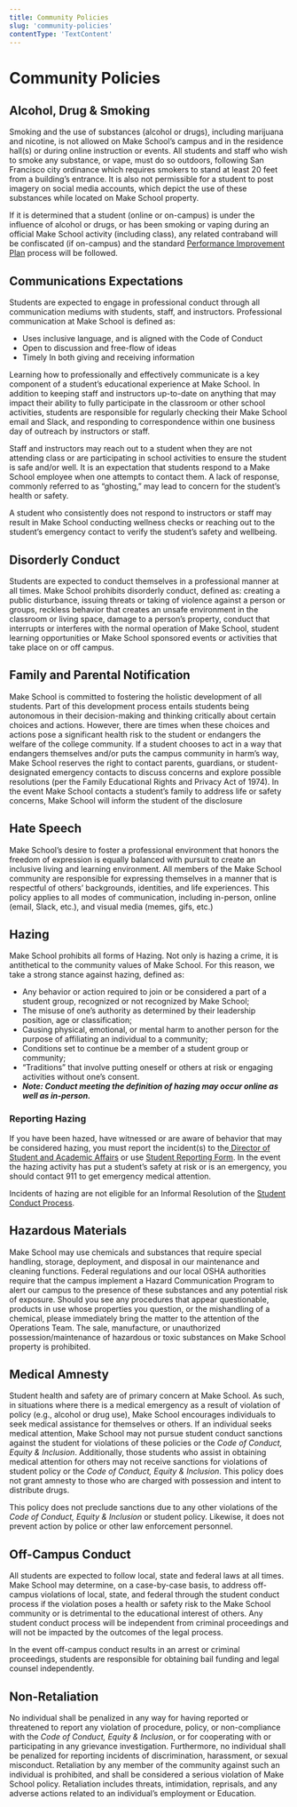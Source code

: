 ```yaml
---
title: Community Policies
slug: 'community-policies'
contentType: 'TextContent'
---
```


# Community Policies

## Alcohol, Drug & Smoking

Smoking and the use of substances (alcohol or drugs), including marijuana and nicotine, is not
allowed on Make School’s campus and in the residence hall(s) or during online instruction or events.
All students and staff who wish to smoke any substance, or vape, must do so outdoors, following San
Francisco city ordinance which requires smokers to stand at least 20 feet from a building’s
entrance. It is also not permissible for a student to post imagery on social media accounts, which
depict the use of these substances while located on Make School property.

If it is determined that a student (online or on-campus) is under the influence of alcohol or drugs,
or has been smoking or vaping during an official Make School activity (including class), any related
contraband will be confiscated (if on-campus) and the standard
[Performance Improvement Plan](/student-conduct-policies/disciplinary-action-academic-conduct)
process will be followed.

## Communications Expectations

Students are expected to engage in professional conduct through all communication mediums with
students, staff, and instructors. Professional communication at Make School is defined as:

- Uses inclusive language, and is aligned with the Code of Conduct
- Open to discussion and free-flow of ideas
- Timely In both giving and receiving information

Learning how to professionally and effectively communicate is a key component of a student’s
educational experience at Make School. In addition to keeping staff and instructors up-to-date on
anything that may impact their ability to fully participate in the classroom or other school
activities, students are responsible for regularly checking their Make School email and Slack, and
responding to correspondence within one business day of outreach by instructors or staff.

Staff and instructors may reach out to a student when they are not attending class or are
participating in school activities to ensure the student is safe and/or well. It is an expectation
that students respond to a Make School employee when one attempts to contact them. A lack of
response, commonly referred to as “ghosting,” may lead to concern for the student’s health or
safety.

A student who consistently does not respond to instructors or staff may result in Make School
conducting wellness checks or reaching out to the student’s emergency contact to verify the
student’s safety and wellbeing.

## Disorderly Conduct

Students are expected to conduct themselves in a professional manner at all times. Make School
prohibits disorderly conduct, defined as: creating a public disturbance, issuing threats or taking
of violence against a person or groups, reckless behavior that creates an unsafe environment in the
classroom or living space, damage to a person’s property, conduct that interrupts or interferes with
the normal operation of Make School, student learning opportunities or Make School sponsored events
or activities that take place on or off campus.

## Family and Parental Notification

Make School is committed to fostering the holistic development of all students. Part of this
development process entails students being autonomous in their decision-making and thinking
critically about certain choices and actions. However, there are times when these choices and
actions pose a significant health risk to the student or endangers the welfare of the college
community. If a student chooses to act in a way that endangers themselves and/or puts the campus
community in harm’s way, Make School reserves the right to contact parents, guardians, or
student-designated emergency contacts to discuss concerns and explore possible resolutions (per the
Family Educational Rights and Privacy Act of 1974). In the event Make School contacts a student’s
family to address life or safety concerns, Make School will inform the student of the disclosure

## Hate Speech

Make School’s desire to foster a professional environment that honors the freedom of expression is
equally balanced with pursuit to create an inclusive living and learning environment. All members of
the Make School community are responsible for expressing themselves in a manner that is respectful
of others’ backgrounds, identities, and life experiences. This policy applies to all modes of
communication, including in-person, online (email, Slack, etc.), and visual media (memes, gifs,
etc.)

## Hazing

Make School prohibits all forms of Hazing. Not only is hazing a crime, it is antithetical to the
community values of Make School. For this reason, we take a strong stance against hazing, defined
as:

- Any behavior or action required to join or be considered a part of a student group, recognized or
  not recognized by Make School;
- The misuse of one’s authority as determined by their leadership position, age or classification;
- Causing physical, emotional, or mental harm to another person for the purpose of affiliating an
  individual to a community;
- Conditions set to continue be a member of a student group or community;
- “Traditions” that involve putting oneself or others at risk or engaging activities without one’s
  consent.
- **_Note: Conduct meeting the definition of hazing may occur online as well as in-person._**

### Reporting Hazing

If you have been hazed, have witnessed or are aware of behavior that may be considered hazing, you
must report the incident(s) to
the[ Director of Student and Academic Affairs](mailto:michelle.blackburn@makeschool.com) or use
[Student Reporting Form](http://make.sc/student-reporting-form). In the event the hazing activity
has put a student’s safety at risk or is an emergency, you should contact 911 to get emergency
medical attention.

Incidents of hazing are not eligible for an Informal Resolution of the
[Student Conduct Process](/student-conduct-policies/disciplinary-action-academic-conduct).

## Hazardous Materials

Make School may use chemicals and substances that require special handling, storage, deployment, and
disposal in our maintenance and cleaning functions. Federal regulations and our local OSHA
authorities require that the campus implement a Hazard Communication Program to alert our campus to
the presence of these substances and any potential risk of exposure. Should you see any procedures
that appear questionable, products in use whose properties you question, or the mishandling of a
chemical, please immediately bring the matter to the attention of the Operations Team. The sale,
manufacture, or unauthorized possession/maintenance of hazardous or toxic substances on Make School
property is prohibited.

## Medical Amnesty

Student health and safety are of primary concern at Make School. As such, in situations where there
is a medical emergency as a result of violation of policy (e.g., alcohol or drug use), Make School
encourages individuals to seek medical assistance for themselves or others. If an individual seeks
medical attention, Make School may not pursue student conduct sanctions against the student for
violations of these policies or the _Code of Conduct, Equity & Inclusion_. Additionally, those
students who assist in obtaining medical attention for others may not receive sanctions for
violations of student policy or the _Code of Conduct, Equity & Inclusion_. This policy does not
grant amnesty to those who are charged with possession and intent to distribute drugs.

This policy does not preclude sanctions due to any other violations of the _Code of Conduct, Equity
& Inclusion_ or student policy. Likewise, it does not prevent action by police or other law
enforcement personnel.

## Off-Campus Conduct

All students are expected to follow local, state and federal laws at all times. Make School may
determine, on a case-by-case basis, to address off-campus violations of local, state, and federal
through the student conduct process if the violation poses a health or safety risk to the Make
School community or is detrimental to the educational interest of others. Any student conduct
process will be independent from criminal proceedings and will not be impacted by the outcomes of
the legal process.

In the event off-campus conduct results in an arrest or criminal proceedings, students are
responsible for obtaining bail funding and legal counsel independently.

## Non-Retaliation

No individual shall be penalized in any way for having reported or threatened to report any
violation of procedure, policy, or non-compliance with the _Code of Conduct, Equity & Inclusion_, or
for cooperating with or participating in any grievance investigation. Furthermore, no individual
shall be penalized for reporting incidents of discrimination, harassment, or sexual misconduct.
Retaliation by any member of the community against such an individual is prohibited, and shall be
considered a serious violation of Make School policy. Retaliation includes threats, intimidation,
reprisals, and any adverse actions related to an individual’s employment or Education.
